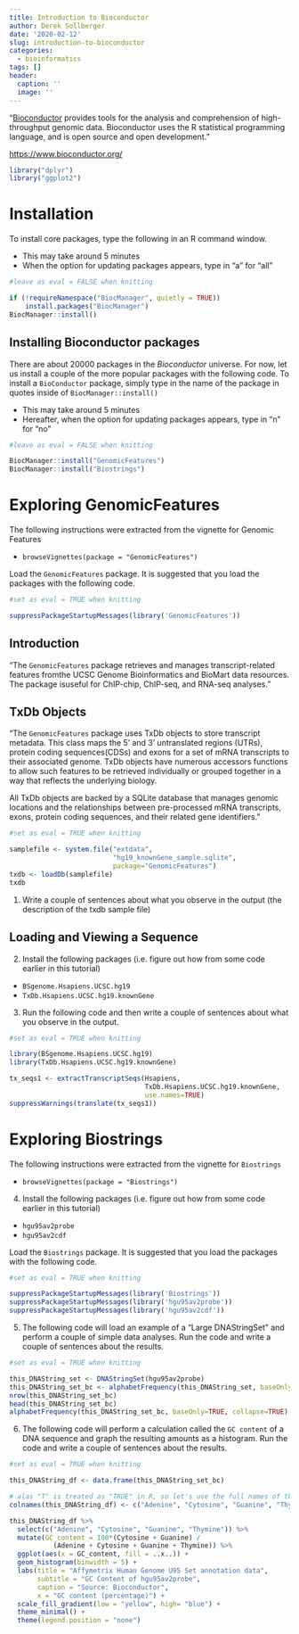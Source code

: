 ```yaml
---
title: Introduction to Bioconductor
author: Derek Sollberger
date: '2020-02-12'
slug: introduction-to-bioconductor
categories:
  - bioinformatics
tags: []
header:
  caption: ''
  image: ''
---
```


"[Bioconductor](https://www.bioconductor.org/) provides tools for the analysis and comprehension of high-throughput genomic data. Bioconductor uses the R statistical programming language, and is open source and open development."

[https://www.bioconductor.org/](https://www.bioconductor.org/)

```r
library("dplyr")
library("ggplot2")
```


# Installation

To install core packages, type the following in an R command window.

* This may take around 5 minutes
* When the option for updating packages appears, type in "a" for "all"

```r
#leave as eval = FALSE when knitting

if (!requireNamespace("BiocManager", quietly = TRUE))
    install.packages("BiocManager")
BiocManager::install()
```

## Installing Bioconductor packages

There are about 20000 packages in the *Bioconductor* universe.  For now, let us install a couple of the more popular packages with the following code.  To install a `BioConductor` package, simply type in the name of the package in quotes inside of `BiocManager::install()`

* This may take around 5 minutes
* Hereafter, when the option for updating packages appears, type in "n" for "no"

```r
#leave as eval = FALSE when knitting

BiocManager::install("GenomicFeatures")
BiocManager::install("Biostrings")
```

# Exploring GenomicFeatures

The following instructions were extracted from the vignette for Genomic Features

* `browseVignettes(package = "GenomicFeatures")`

Load the `GenomicFeatures` package.  It is suggested that you load the packages with the following code.

```r
#set as eval = TRUE when knitting

suppressPackageStartupMessages(library('GenomicFeatures'))
```

## Introduction

"The `GenomicFeatures` package retrieves and manages transcript-related features fromthe UCSC Genome Bioinformatics and BioMart data resources. The package isuseful for ChIP-chip, ChIP-seq, and RNA-seq analyses."

## TxDb Objects

"The `GenomicFeatures` package uses TxDb objects to store transcript metadata. This class maps the 5’ and 3’ untranslated regions (UTRs), protein coding sequences(CDSs) and exons for a set of mRNA transcripts to their associated genome. TxDb objects have numerous accessors functions to allow such features to be retrieved individually or grouped together in a way that reflects the underlying biology.

All TxDb objects are backed by a SQLite database that manages genomic locations and the relationships between pre-processed mRNA transcripts, exons, protein coding sequences, and their related gene identifiers."

```r
#set as eval = TRUE when knitting

samplefile <- system.file("extdata",
                          "hg19_knownGene_sample.sqlite",
                          package="GenomicFeatures")
txdb <- loadDb(samplefile)
txdb
```

1. Write a couple of sentences about what you observe in the output (the description of the txdb sample file)

## Loading and Viewing a Sequence

2. Install the following packages (i.e. figure out how from some code earlier in this tutorial)

* `BSgenome.Hsapiens.UCSC.hg19`
* `TxDb.Hsapiens.UCSC.hg19.knownGene`

3. Run the following code and then write a couple of sentences about what you observe in the output.

```r
#set as eval = TRUE when knitting

library(BSgenome.Hsapiens.UCSC.hg19)
library(TxDb.Hsapiens.UCSC.hg19.knownGene)

tx_seqs1 <- extractTranscriptSeqs(Hsapiens,
                                  TxDb.Hsapiens.UCSC.hg19.knownGene,
                                  use.names=TRUE)
suppressWarnings(translate(tx_seqs1))
```


# Exploring Biostrings

The following instructions were extracted from the vignette for `Biostrings`

* `browseVignettes(package = "Biostrings")`

4. Install the following packages (i.e. figure out how from some code earlier in this tutorial)

* `hgu95av2probe`
* `hgu95av2cdf`

Load the `Biostrings` package.  It is suggested that you load the packages with the following code.

```r
#set as eval = TRUE when knitting

suppressPackageStartupMessages(library('Biostrings'))
suppressPackageStartupMessages(library('hgu95av2probe'))
suppressPackageStartupMessages(library('hgu95av2cdf'))
```

5.  The following code will load an example of a "Large DNAStringSet" and perform a couple of simple data analyses.  Run the code and write a couple of sentences about the results.

```r
#set as eval = TRUE when knitting

this_DNAString_set <- DNAStringSet(hgu95av2probe)
this_DNAString_set_bc <- alphabetFrequency(this_DNAString_set, baseOnly = TRUE)
nrow(this_DNAString_set_bc)
head(this_DNAString_set_bc)
alphabetFrequency(this_DNAString_set_bc, baseOnly=TRUE, collapse=TRUE)
```

6.  The following code will perform a calculation called the `GC content` of a DNA sequence and graph the resulting amounts as a histogram. Run the code and write a couple of sentences about the results.

```r
#set as eval = TRUE when knitting

this_DNAString_df <- data.frame(this_DNAString_set_bc)

# alas "T" is treated as "TRUE" in R, so let's use the full names of the nucleotides
colnames(this_DNAString_df) <- c("Adenine", "Cytosine", "Guanine", "Thymine", "other")

this_DNAString_df %>%
  select(c("Adenine", "Cytosine", "Guanine", "Thymine")) %>%
  mutate(GC_content = 100*(Cytosine + Guanine) / 
           (Adenine + Cytosine + Guanine + Thymine)) %>%
  ggplot(aes(x = GC_content, fill = ..x..)) +
  geom_histogram(binwidth = 5) + 
  labs(title = "Affymetrix Human Genome U95 Set annotation data",
       subtitle = "GC Content of hgu95av2probe",
       caption = "Source: Bioconductor",
       x = "GC content (percentage)") +
  scale_fill_gradient(low = "yellow", high= "blue") +
  theme_minimal() +
  theme(legend.position = "none")
```